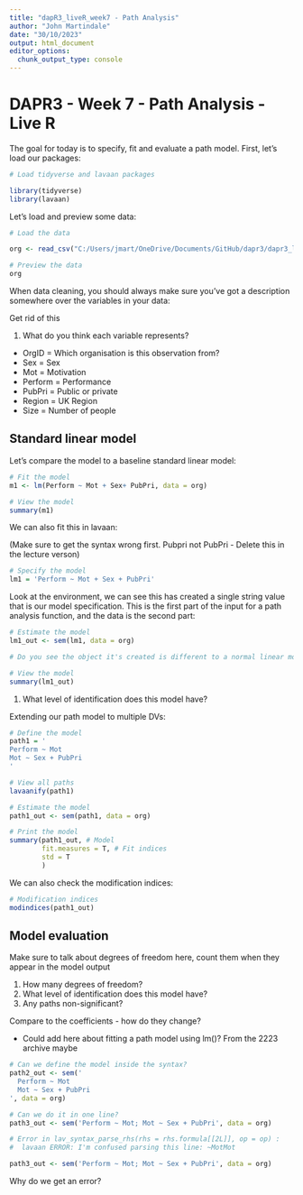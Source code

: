 ```yaml
---
title: "dapR3_liveR_week7 - Path Analysis"
author: "John Martindale"
date: "30/10/2023"
output: html_document
editor_options: 
  chunk_output_type: console
---
```


# DAPR3 - Week 7 - Path Analysis - Live R

The goal for today is to specify, fit and evaluate a path model. First, let's load our packages:

```r
# Load tidyverse and lavaan packages

library(tidyverse)
library(lavaan)
```


Let's load and preview some data:

```r
# Load the data

org <- read_csv("C:/Users/jmart/OneDrive/Documents/GitHub/dapr3/dapr3_livers/archive_2223/org_performance.csv")

# Preview the data
org
```

When data cleaning, you should always make sure you've got a description somewhere over the variables in your data:

Get rid of this

1. What do you think each variable represents?
* OrgID = Which organisation is this observation from?
* Sex = Sex
* Mot = Motivation
* Perform = Performance
* PubPri = Public or private
* Region = UK Region
* Size = Number of people

## Standard linear model

Let's compare the model to a baseline standard linear model:

```r
# Fit the model
m1 <- lm(Perform ~ Mot + Sex+ PubPri, data = org)

# View the model
summary(m1)
```

We can also fit this in lavaan:

(Make sure to get the syntax wrong first. Pubpri not PubPri - Delete this in the lecture verson)

```r
# Specify the model
lm1 = 'Perform ~ Mot + Sex + PubPri'
```

Look at the environment, we can see this has created a single string value that is our model specification. This is the first part of the input for a path analysis function, and the data is the second part:

```r
# Estimate the model
lm1_out <- sem(lm1, data = org)

# Do you see the object it's created is different to a normal linear model? It's a special lavaan list

# View the model
summary(lm1_out)
```

1. What level of identification does this model have?


Extending our path model to multiple DVs:
```r
# Define the model
path1 = '
Perform ~ Mot
Mot ~ Sex + PubPri
'

# View all paths
lavaanify(path1)
```



```r
# Estimate the model
path1_out <- sem(path1, data = org)

# Print the model
summary(path1_out, # Model
        fit.measures = T, # Fit indices
        std = T
        )
```

We can also check the modification indices:

```r
# Modification indices
modindices(path1_out)
```

## Model evaluation

Make sure to talk about degrees of freedom here, count them when they appear in the model output

1. How many degrees of freedom?
2. What level of identification does this model have?
3. Any paths non-significant?

Compare to the coefficients - how do they change?

- Could add here about fitting a path model using lm()? From the 2223 archive maybe

```r
# Can we define the model inside the syntax?
path2_out <- sem('
  Perform ~ Mot
  Mot ~ Sex + PubPri
', data = org)

# Can we do it in one line?
path3_out <- sem('Perform ~ Mot; Mot ~ Sex + PubPri', data = org)

# Error in lav_syntax_parse_rhs(rhs = rhs.formula[[2L]], op = op) : 
#  lavaan ERROR: I'm confused parsing this line: ~MotMot

path3_out <- sem('Perform ~ Mot; Mot ~ Sex + PubPri', data = org)
```

Why do we get an error?
